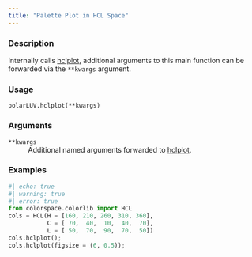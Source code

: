 ```yaml
---
title: "Palette Plot in HCL Space"
---
```


### Description

Internally calls [hclplot](colorspace.hclplot.hclplot.qmd),
additional arguments to this main function can be forwarded via the
`**kwargs` argument.

### Usage

<pre><code class='language-python'>polarLUV.hclplot(**kwargs)</code></pre>

### Arguments

<dl class="pyp-list param-list">
  <dt style = "white-space: nowrap; font-family: monospace; vertical-align: top">
   <code id="colorspace.colorlib.polarLUV.hclplot:**kwargs">**kwargs</code>
  </dt>
 <dd>Additional named arguments forwarded to
[hclplot](colorspace.hclplot.hclplot.qmd).</dd>
</dl>

### Examples

```python
#| echo: true
#| warning: true
#| error: true
from colorspace.colorlib import HCL
cols = HCL(H = [160, 210, 260, 310, 360],
           C = [ 70,  40,  10,  40,  70],
           L = [ 50,  70,  90,  70,  50])
cols.hclplot();
cols.hclplot(figsize = (6, 0.5));
```



